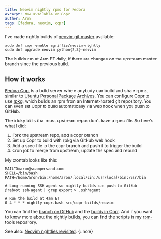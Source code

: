 ```yaml
---
title: Neovim nightly rpms for Fedora
excerpt: Now available on Copr
author: Aron
tags: [fedora, neovim, copr]
---
```


I've made nightly builds of [neovim git
master](https://github.com/neovim/neovim) available:

    sudo dnf copr enable agriffis/neovim-nightly
    sudo dnf upgrade neovim python{2,3}-neovim

The builds run at 4am ET daily, if there are changes on the upstream master
branch since the previous build.

## How it works

<MyImage
  name="neovim-nightly-packages.png"
  href="https://copr.fedorainfracloud.org/coprs/agriffis/neovim-nightly/packages/"
  title="Fedora Copr agriffis/neovim-nightly packages"
  post />

[Fedora Copr](https://copr.fedorainfracloud.org/) is a build server where
anybody can build and share rpms, similar to [Ubuntu Personal Package
Archives](https://launchpad.net/ubuntu/+ppas). You can configure Copr to
use [rpkg](https://pagure.io/rpkg-util), which builds an rpm from an
Internet-hosted git repository. You can even set Copr to build
automatically via web hook when you push to GitHub.

The tricky bit is that most upstream repos don't have a spec file. So
here's what I did:

1. Fork the upstream repo, add a copr branch
2. Set up Copr to build with rpkg via GitHub web hook
3. Add a spec file to the copr branch and push it to trigger the build
4. Cron job to merge from upstream, update the spec and rebuild

My crontab looks like this:

```
MAILTO=aron@scampersand.com
SHELL=/bin/bash
PATH=/home/aron/bin:/home/aron/.local/bin:/usr/local/bin:/usr/bin

# Long-running SSH agent so nightly builds can push to GitHub
@reboot ssh-agent | grep export > .ssh/agent

# Run the build at 4am ET
0 4 * * * nightly-copr.bash src/copr-builds/neovim
```

You can find the [branch on GitHub](https://github.com/agriffis/neovim) and
the [builds in
Copr](https://copr.fedorainfracloud.org/coprs/agriffis/neovim-nightly/).
And if you want to know more about the nightly builds, you can find the
scripts in my [rpm-tools
repository](https://github.com/agriffis/rpm-tools).

See also: [Neovim nightlies revisited](/2019-04-15-neovim-nightlies-revisited).
{:.note}
